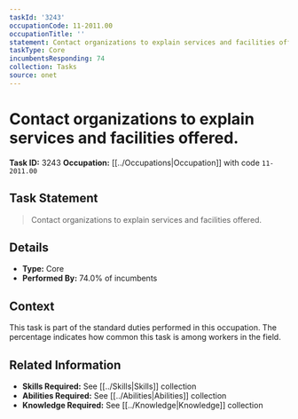 ```yaml
---
taskId: '3243'
occupationCode: 11-2011.00
occupationTitle: ''
statement: Contact organizations to explain services and facilities offered.
taskType: Core
incumbentsResponding: 74
collection: Tasks
source: onet
---
```

# Contact organizations to explain services and facilities offered.

**Task ID:** 3243
**Occupation:** [[../Occupations|Occupation]] with code `11-2011.00`

## Task Statement

> Contact organizations to explain services and facilities offered.

## Details

- **Type:** Core
- **Performed By:** 74.0% of incumbents

## Context

This task is part of the standard duties performed in this occupation. The percentage indicates how common this task is among workers in the field.

## Related Information

- **Skills Required:** See [[../Skills|Skills]] collection
- **Abilities Required:** See [[../Abilities|Abilities]] collection
- **Knowledge Required:** See [[../Knowledge|Knowledge]] collection
